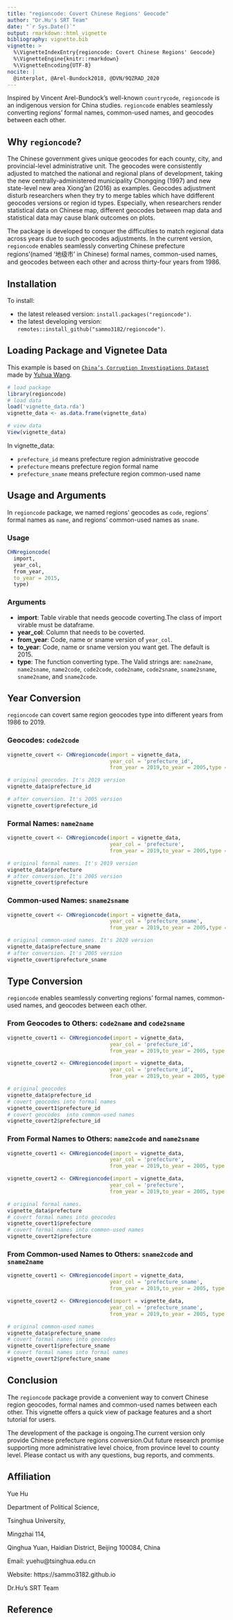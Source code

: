 ```yaml
---
title: "regioncode: Covert Chinese Regions' Geocode"
author: "Dr.Hu's SRT Team"
date: "`r Sys.Date()`"
output: rmarkdown::html_vignette
bibliography: vignette.bib
vignette: >
  %\VignetteIndexEntry{regioncode: Covert Chinese Regions' Geocode}
  %\VignetteEngine{knitr::rmarkdown}
  %\VignetteEncoding{UTF-8}
nocite: |
  @interplot, @Arel-Bundock2018, @DVN/9QZRAD_2020
---
```


Inspired by Vincent Arel-Bundock's well-known `countrycode`,
`regioncode` is an indigenous version for China studies. `regioncode` enables seamlessly converting regions' formal names, common-used names, and geocodes between each other.

## Why `regioncode`?

The Chinese government gives unique geocodes for each county, city, and provincial-level administrative unit. The geocodes were consistently adjusted to matched the national and regional plans of development, taking the new centrally-administered municipality Chongqing (1997) and new state-level new area Xiong'an (2016) as examples. Geocodes adjustment disturb researchers when they try to merge tables which have ddifferent geocodes versions or region id  types. Especially, when researchers render  statistical data on Chinese map, different geocodes between map data and statistical data may cause blank outcomes on plots.


The package is developed to conquer the difficulties to match regional data across years due to such geocodes adjustments. In the current version, `regioncode` enables seamlessly converting Chinese prefecture regions'(named '地级市' in Chinese) formal names, common-used names, and geocodes between each other and across thirty-four years from 1986.

## Installation

To install:

* the latest released version: `install.packages("regioncode")`.
* the latest developing version: `remotes::install_github("sammo3182/regioncode")`.


## Loading Package and Vignetee Data

This example is based on  [`China’s Corruption Investigations Dataset`](https://dataverse.harvard.edu/dataset.xhtml?persistentId=doi:10.7910/DVN/9QZRAD) made by [Yuhua Wang](https://scholar.harvard.edu/yuhuawang/data).

```r
# load package
library(regioncode)
# load data
load('vignette_data.rda')
vignette_data <- as.data.frame(vignette_data)
```
```r
# view data
View(vignette_data)
```
In vignette_data:

- `prefecture_id` means prefecture region administrative geocode
- `prefecture` means prefecture region formal name
- `prefecture_sname` means prefecture region common-used name

## Usage and Arguments

In `regioncode` package, we named regions' geocodes as `code`, regions' formal names as `name`, and regions' common-used names as `sname`.

### Usage
```r
CHNregioncode(
  import,
  year_col,
  from_year,
  to_year = 2015,
  type)
```

### Arguments
- **import**: Table virable that needs geocode coverting.The class of import virable must be dataframe.
- **year_col**: Column that needs to be coverted.
- **from_year**: Code, name or sname version of `year_col`.
- **to_year**: Code, name or sname version you want get. The default is 2015.
- **type**: The function converting type. The Valid strings are: `name2name`, `name2sname`, `name2code`, `code2code`, `code2name`, `code2sname`, `sname2sname`, `sname2name`, and `sname2code`.

## Year Conversion

`regioncode` can covert same region geocodes type into different years from 1986 to 2019.


### Geocodes: `code2code`
```r
vignette_covert <- CHNregioncode(import = vignette_data, 
                                 year_col = 'prefecture_id',
                                 from_year = 2019,to_year = 2005,type = "code2code")

```

```r
# original geocodes. It's 2019 version
vignette_data$prefecture_id

# after conversion. It's 2005 version
vignette_covert$prefecture_id
```

### Formal Names: `name2name`
```r
vignette_covert <- CHNregioncode(import = vignette_data, 
                                 year_col = 'prefecture',
                                 from_year = 2019,to_year = 2005,type = "name2name")
```

```r
# original formal names. It's 2019 version
vignette_data$prefecture
# after conversion. It's 2005 version
vignette_covert$prefecture
```

### Common-used Names: `sname2sname`
```r
vignette_covert <- CHNregioncode(import = vignette_data, 
                                 year_col = 'prefecture_sname',
                                 from_year = 2019,to_year = 2005,type = "sname2sname")
```

```r
# original common-used names. It's 2020 version
vignette_data$prefecture_sname
# after conversion. It's 2005 version
vignette_covert$prefecture_sname 
```

## Type Conversion
`regioncode` enables seamlessly converting regions' formal names, common-used names, and geocodes between each other.

### From Geocodes to Others: `code2name` and `code2sname`
```r
vignette_covert1 <- CHNregioncode(import = vignette_data, 
                                 year_col = 'prefecture_id',
                                 from_year = 2019,to_year = 2005, type = "code2name")

vignette_covert2 <- CHNregioncode(import = vignette_data, 
                                 year_col = 'prefecture_id',
                                 from_year = 2019,to_year = 2005, type = "code2sname")

# original geocodes
vignette_data$prefecture_id
# covert geocodes into formal names
vignette_covert1$prefecture_id
# covert geocodes  into common-used names
vignette_covert2$prefecture_id
```
### From Formal Names to Others: `name2code` and `name2sname`
```r
vignette_covert1 <- CHNregioncode(import = vignette_data, 
                                 year_col = 'prefecture',
                                 from_year = 2019,to_year = 2005, type = "name2code")

vignette_covert2 <- CHNregioncode(import = vignette_data, 
                                 year_col = 'prefecture',
                                 from_year = 2019,to_year = 2005, type = "name2sname")

# original formal names.
vignette_data$prefecture
# covert formal names into geocodes
vignette_covert1$prefecture
# covert formal names into common-used names
vignette_covert2$prefecture
```
### From Common-used Names to Others: `sname2code` and `sname2name`
```r
vignette_covert1 <- CHNregioncode(import = vignette_data, 
                                 year_col = 'prefecture_sname',
                                 from_year = 2019,to_year = 2005, type = "sname2code")

vignette_covert2 <- CHNregioncode(import = vignette_data, 
                                 year_col = 'prefecture_sname',
                                 from_year = 2019,to_year = 2005, type = "sname2name")

# original common-used names
vignette_data$prefecture_sname
# covert formal names into geocodes
vignette_covert1$prefecture_sname
# covert formal names into formal names
vignette_covert2$prefecture_sname
```

## Conclusion
The `regioncode` package provide a convenient way to convert Chinese region geocodes, formal names and common-used names between each other. This vignette offers a quick view of package features and a short tutorial for users.

The development of the package is ongoing.The current version only provide Chinese prefecture regions conversion.Out future research promise supporting more administrative level choice, from province level to county level. Please contact us with any questions, bug reports, and comments.

## Affiliation
Yue Hu

Department of Political Science,

Tsinghua University,

Mingzhai 114,

Qinghua Yuan, Haidian District, Beijing 100084, China

Email: yuehu@tsinghua.edu.cn

Website: https://sammo3182.github.io

Dr.Hu's SRT Team

## Reference
